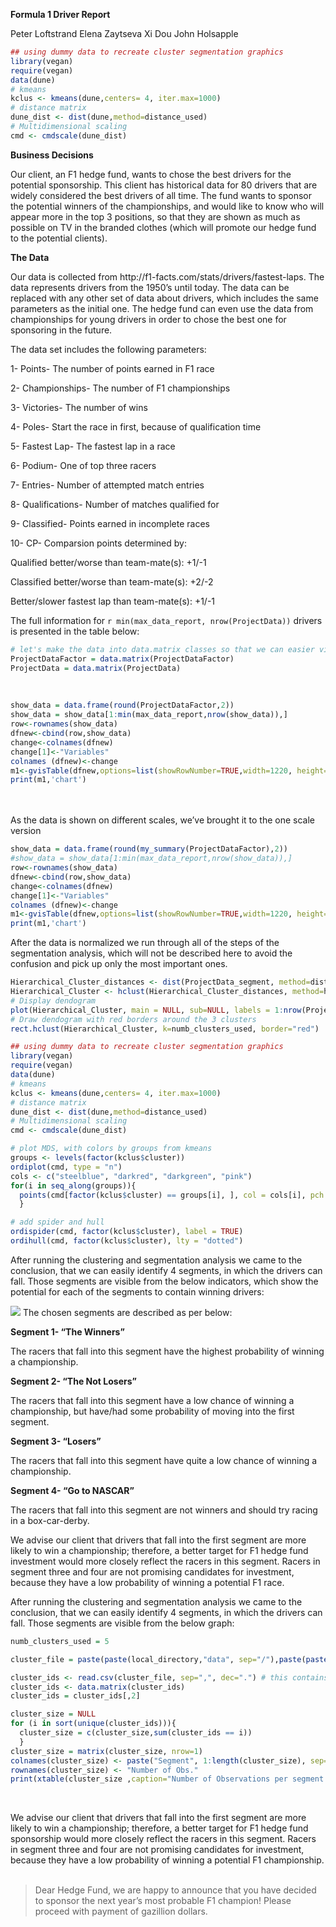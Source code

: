 <link rel="stylesheet" href="http://netdna.bootstrapcdn.com/bootstrap/3.0.3/css/bootstrap.min.css">
<style type="text/css"> body {padding: 10px 30px 10px 30px;} table,th, td {text-align: center;} </style>
**Formula 1 Driver Report**

Peter Loftstrand
Elena Zaytseva
Xi Dou
John Holsapple


```r
## using dummy data to recreate cluster segmentation graphics
library(vegan)
require(vegan)
data(dune)
# kmeans
kclus <- kmeans(dune,centers= 4, iter.max=1000)
# distance matrix
dune_dist <- dist(dune,method=distance_used)
# Multidimensional scaling
cmd <- cmdscale(dune_dist)
```


**Business Decisions**

Our client, an F1 hedge fund, wants to chose the best drivers for the potential sponsorship. This client has historical data for 80 drivers that are widely considered the best drivers of all time. The fund wants to sponsor the potential winners of the championships, and would like to know who will appear more in the top 3 positions, so that they are shown as much as possible on TV in the branded clothes (which will promote our hedge fund to the potential clients).

**The Data**

Our data is collected from http://f1-facts.com/stats/drivers/fastest-laps. The data represents drivers from the 1950’s until today. The data can be replaced with any other set of data about drivers, which includes the same parameters as the initial one. The hedge fund can even use the data from championships for young drivers in order to chose the best one for sponsoring in the future.

The data set includes the following parameters:

1-  Points- The number of points earned in F1 race

2-	Championships- The number of F1 championships

3-	Victories- The number of wins

4-	Poles- Start the race in first, because of qualification time

5-	Fastest Lap- The fastest lap in a race

6-	Podium- One of top three racers

7-	Entries- Number of attempted match entries

8-	Qualifications- Number of matches qualified for

9-	Classified- Points earned in incomplete races

10-	CP- Comparsion points determined by:

Qualified better/worse than team-mate(s): +1/-1

Classified better/worse than team-mate(s): +2/-2

Better/slower fastest lap than team-mate(s): +1/-1


The full information for  `r min(max_data_report, nrow(ProjectData))`  drivers is presented in the table below: 

```r
# let's make the data into data.matrix classes so that we can easier visualize them
ProjectDataFactor = data.matrix(ProjectDataFactor)
ProjectData = data.matrix(ProjectData)
```


<br>

<div class="row">
<div class="col-md-6">
```r
show_data = data.frame(round(ProjectDataFactor,2))
show_data = show_data[1:min(max_data_report,nrow(show_data)),]
row<-rownames(show_data)
dfnew<-cbind(row,show_data)
change<-colnames(dfnew)
change[1]<-"Variables"
colnames (dfnew)<-change
m1<-gvisTable(dfnew,options=list(showRowNumber=TRUE,width=1220, height=min(400,27*(nrow(show_data)+1)),allowHTML=TRUE,page='disable'))
print(m1,'chart')
```
</div>
</div>
<br> <br>
As the data is shown on different scales, we’ve brought it to the one scale version


<div class="row">
<div class="col-md-6">
```r
show_data = data.frame(round(my_summary(ProjectDataFactor),2))
#show_data = show_data[1:min(max_data_report,nrow(show_data)),]
row<-rownames(show_data)
dfnew<-cbind(row,show_data)
change<-colnames(dfnew)
change[1]<-"Variables"
colnames (dfnew)<-change
m1<-gvisTable(dfnew,options=list(showRowNumber=TRUE,width=1220, height=min(400,27*(nrow(show_data)+1)),allowHTML=TRUE,page='disable'))
print(m1,'chart')
```
</div>
</div>



After the data is normalized we run through all of the steps of the segmentation analysis, which will not be described here to avoid the confusion and pick up only the most important ones.



```r
Hierarchical_Cluster_distances <- dist(ProjectData_segment, method=distance_used)
Hierarchical_Cluster <- hclust(Hierarchical_Cluster_distances, method=hclust_method)
# Display dendogram
plot(Hierarchical_Cluster, main = NULL, sub=NULL, labels = 1:nrow(ProjectData_segment), xlab="Our Observations", cex.lab=1, cex.axis=1) 
# Draw dendogram with red borders around the 3 clusters
rect.hclust(Hierarchical_Cluster, k=numb_clusters_used, border="red") 
```





```r
## using dummy data to recreate cluster segmentation graphics
library(vegan)
require(vegan)
data(dune)
# kmeans
kclus <- kmeans(dune,centers= 4, iter.max=1000)
# distance matrix
dune_dist <- dist(dune,method=distance_used)
# Multidimensional scaling
cmd <- cmdscale(dune_dist)
```

```r
# plot MDS, with colors by groups from kmeans
groups <- levels(factor(kclus$cluster))
ordiplot(cmd, type = "n")
cols <- c("steelblue", "darkred", "darkgreen", "pink")
for(i in seq_along(groups)){
  points(cmd[factor(kclus$cluster) == groups[i], ], col = cols[i], pch = 16)
  }

# add spider and hull
ordispider(cmd, factor(kclus$cluster), label = TRUE)
ordihull(cmd, factor(kclus$cluster), lty = "dotted")
```



After running the clustering and segmentation analysis we came to the conclusion, that we can easily identify 4 segments, in which the drivers can fall. Those segments are visible from the below indicators, which show the potential for each of the segments to contain winning drivers:


<img src="../data/pic1.png">
The chosen segments are described as per below:

**Segment 1- “The Winners”**

The racers that fall into this segment have the highest probability of winning a championship.

**Segment 2- “The Not Losers”**

The racers that fall into this segment have a low chance of winning a championship, but have/had some probability of moving into the first segment.

**Segment 3- “Losers”**

The racers that fall into this segment have quite a low chance of winning a championship.


**Segment 4- “Go to NASCAR”**

The racers that fall into this segment are not winners and should try racing in a box-car-derby.


We advise our client that drivers that fall into the first segment are more likely to win a championship; therefore, a better target for F1 hedge fund investment would more closely reflect the racers in this segment. Racers in segment three and four are not promising candidates for investment, because they have a low probability of winning a potential F1 race.




After running the clustering and segmentation analysis we came to the conclusion, that we can easily identify 4 segments, in which the drivers can fall. Those segments are visible from the below graph: 

<div class="row">
<div class="col-md-6">
```r
numb_clusters_used = 5

cluster_file = paste(paste(local_directory,"data", sep="/"),paste(paste(datafile_name,paste("cluster",numb_clusters_used,sep="") , sep="_"), "csv", sep="."), sep="/")

cluster_ids <- read.csv(cluster_file, sep=",", dec=".") # this contains only the matrix ProjectData
cluster_ids <- data.matrix(cluster_ids)
cluster_ids = cluster_ids[,2]

cluster_size = NULL
for (i in sort(unique(cluster_ids))){
  cluster_size = c(cluster_size,sum(cluster_ids == i))
  }
cluster_size = matrix(cluster_size, nrow=1)
colnames(cluster_size) <- paste("Segment", 1:length(cluster_size), sep=" ")
rownames(cluster_size) <- "Number of Obs."
print(xtable(cluster_size ,caption="Number of Observations per segment in the Dataset", digits=1,),type="html",html.table.attributes = "class='table table-striped table-hover table-bordered'",caption.placement="top",comment = FALSE,include.rownames = TRUE)
```
</div>
</div>

<br>

We advise our client that drivers that fall into the first segment are more likely to win a championship; therefore, a better target for F1 hedge fund sponsorship would more closely reflect the racers in this segment. Racers in segment three and four are not promising candidates for investment, because they have a low probability of winning a potential F1 championship.
<br><br>
<blockquote> <p>
Dear Hedge Fund, we are happy to announce that you have decided to sponsor the next year's most probable F1 champion! Please proceed with payment of gazillion dollars.
</p> </blockquote>



